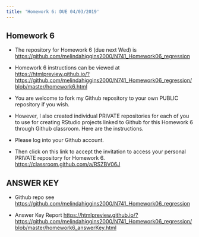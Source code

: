 ```yaml
---
title: 'Homework 6: DUE 04/03/2019'
---
```


## Homework 6

* The repository for Homework 6 (due next Wed) is [https://github.com/melindahiggins2000/N741_Homework06_regression](https://github.com/melindahiggins2000/N741_Homework06_regression)

* Homework 6 instructions can be viewed at [https://htmlpreview.github.io/?https://github.com/melindahiggins2000/N741_Homework06_regression/blob/master/homework6.html](https://htmlpreview.github.io/?https://github.com/melindahiggins2000/N741_Homework06_regression/blob/master/homework6.html) 

* You are welcome to fork my Github repository to your own PUBLIC repository if you wish.

* However, I also created individual PRIVATE repositories for each of you to use for creating RStudio projects linked to Github for this Homework 6 through Github classroom. Here are the instructions.

* Please log into your Github account.

* Then click on this link to accept the invitation to access your personal PRIVATE repository for Homework 6. [https://classroom.github.com/a/RSZBV06J](https://classroom.github.com/a/RSZBV06J) 

## ANSWER KEY

* Github repo see [https://github.com/melindahiggins2000/N741_Homework06_regression](https://github.com/melindahiggins2000/N741_Homework06_regression)

* Answer Key Report [https://htmlpreview.github.io/?https://github.com/melindahiggins2000/N741_Homework06_regression/blob/master/homework6_answerKey.html](https://htmlpreview.github.io/?https://github.com/melindahiggins2000/N741_Homework06_regression/blob/master/homework6_answerKey.html)

